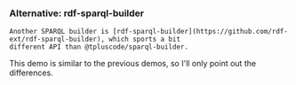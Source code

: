 
<Content id="RDFSPARQLBuilder">
    <h3 className="subtitle">Alternative: rdf-sparql-builder</h3>

    Another SPARQL builder is [rdf-sparql-builder](https://github.com/rdf-ext/rdf-sparql-builder), which sports a bit
    different API than @tpluscode/sparql-builder.
</Content>

<Install name="rdf-sparql-builder"/>

<Content>
    This demo is similar to the previous demos, so I'll only point out the differences.
</Content>

<CodeSection/>
